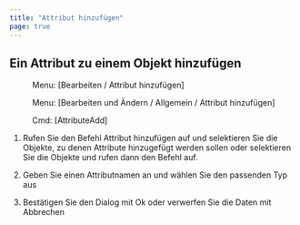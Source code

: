 ```yaml
---
title: "Attribut hinzufügen"
page: true
---
```

## Ein Attribut zu einem Objekt hinzuf&#252;gen
<GeoMapper> <Menu> Menu: [Bearbeiten / Attribut hinzufügen] </Menu> </GeoMapper>
<GeoDesigner> <Menu> Menu: [Bearbeiten und Ändern / Allgemein / Attribut hinzufügen] </Menu> 
 <Menu> Cmd: [AttributeAdd] </Menu> </GeoDesigner>


1. Rufen Sie den Befehl Attribut hinzuf&#252;gen auf und selektieren Sie die Objekte, zu denen Attribute hinzugef&#252;gt werden sollen oder selektieren Sie die Objekte und rufen dann den Befehl auf.

2. Geben Sie einen Attributnamen an und w&#228;hlen Sie den passenden Typ aus

3. Best&#228;tigen Sie den Dialog mit <Border>Ok</Border>  oder verwerfen Sie die Daten mit <Border>Abbrechen</Border> 


